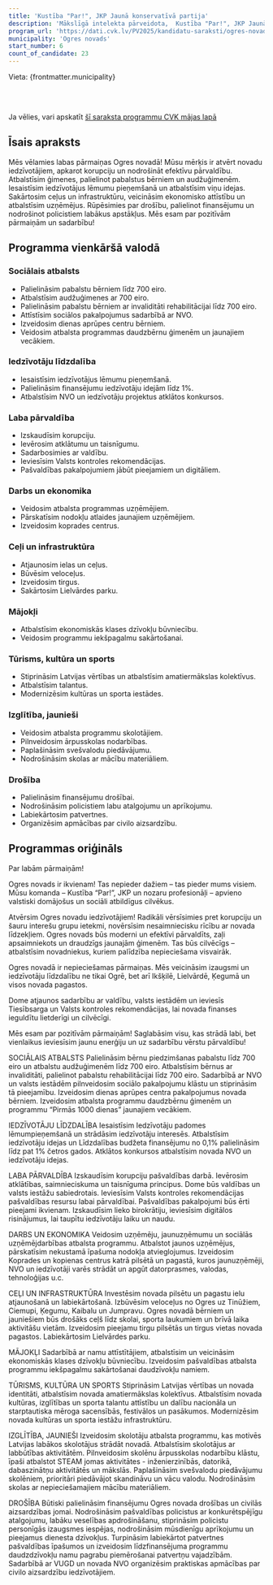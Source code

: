 ```yaml
---
title: 'Kustība "Par!", JKP Jaunā konservatīvā partija'
description: 'Mākslīgā intelekta pārveidota,  Kustība "Par!", JKP Jaunā konservatīvā partija - Ogres novads programma vienkāršā valodā'
program_url: 'https://dati.cvk.lv/PV2025/kandidatu-saraksti/ogres-novads/kustiba-par-jkp-jauna-konservativa-partija'
municipality: 'Ogres novads'
start_number: 6
count_of_candidate: 23
---
```



Vieta: {frontmatter.municipality}<br/>

<Badge text="Sociālais atbalsts ģimenēm" variant="note" size="small" /> <Badge text="Iedzīvotāju līdzdalība lēmumu pieņemšanā" variant="note" size="small" /> <Badge text="Korupcijas izskaušana" variant="note" size="small" /> <Badge text="Ceļu un infrastruktūras attīstība" variant="note" size="small" /> <Badge text="Drošības palielināšana" variant="note" size="small" />

<br/><br/> 

<Card title='Šis ir mākslīga intelekta ģenerēts apraksts' icon='starlight'>
    Ja vēlies, vari apskatīt <a href={frontmatter.program_url} target='_blank'>šī saraksta programmu CVK mājas lapā</a>
    </Card>

## Īsais apraksts

Mēs vēlamies labas pārmaiņas Ogres novadā! Mūsu mērķis ir atvērt novadu iedzīvotājiem, apkarot korupciju un nodrošināt efektīvu pārvaldību. Atbalstīsim ģimenes, palielinot pabalstus bērniem un audžuģimenēm. Iesaistīsim iedzīvotājus lēmumu pieņemšanā un atbalstīsim viņu idejas. Sakārtosim ceļus un infrastruktūru, veicināsim ekonomisko attīstību un atbalstīsim uzņēmējus. Rūpēsimies par drošību, palielinot finansējumu un nodrošinot policistiem labākus apstākļus. Mēs esam par pozitīvām pārmaiņām un sadarbību!

## Programma vienkāršā valodā

### Sociālais atbalsts
*   Palielināsim pabalstu bērniem līdz 700 eiro.
*   Atbalstīsim audžuģimenes ar 700 eiro.
*   Palielināsim pabalstu bērniem ar invaliditāti rehabilitācijai līdz 700 eiro.
*   Attīstīsim sociālos pakalpojumus sadarbībā ar NVO.
*   Izveidosim dienas aprūpes centru bērniem.
*   Veidosim atbalsta programmas daudzbērnu ģimenēm un jaunajiem vecākiem.

### Iedzīvotāju līdzdalība
*   Iesaistīsim iedzīvotājus lēmumu pieņemšanā.
*   Palielināsim finansējumu iedzīvotāju idejām līdz 1%.
*   Atbalstīsim NVO un iedzīvotāju projektus atklātos konkursos.

### Laba pārvaldība
*   Izskaudīsim korupciju.
*   Ievērosim atklātumu un taisnīgumu.
*   Sadarbosimies ar valdību.
*   Ieviesīsim Valsts kontroles rekomendācijas.
*   Pašvaldības pakalpojumiem jābūt pieejamiem un digitāliem.

### Darbs un ekonomika
*   Veidosim atbalsta programmas uzņēmējiem.
*   Pārskatīsim nodokļu atlaides jaunajiem uzņēmējiem.
*   Izveidosim koprades centrus.

### Ceļi un infrastruktūra
*   Atjaunosim ielas un ceļus.
*   Būvēsim veloceļus.
*   Izveidosim tirgus.
*   Sakārtosim Lielvārdes parku.

### Mājokļi
*   Atbalstīsim ekonomiskās klases dzīvokļu būvniecību.
*   Veidosim programmu iekšpagalmu sakārtošanai.

### Tūrisms, kultūra un sports
*   Stiprināsim Latvijas vērtības un atbalstīsim amatiermākslas kolektīvus.
*   Atbalstīsim talantus.
*   Modernizēsim kultūras un sporta iestādes.

### Izglītība, jaunieši
*   Veidosim atbalsta programmu skolotājiem.
*   Pilnveidosim ārpusskolas nodarbības.
*   Paplašināsim svešvalodu piedāvājumu.
*   Nodrošināsim skolas ar mācību materiāliem.

### Drošība
*   Palielināsim finansējumu drošībai.
*   Nodrošināsim policistiem labu atalgojumu un aprīkojumu.
*   Labiekārtosim patvertnes.
*   Organizēsim apmācības par civilo aizsardzību.

## Programmas oriģināls

Par labām pārmaiņām!

Ogres novads ir ikvienam! Tas nepieder dažiem – tas pieder mums visiem. Mūsu komanda – Kustība “Par!”, JKP un nozaru profesionāļi – apvieno valstiski domājošus un sociāli atbildīgus cilvēkus.

Atvērsim Ogres novadu iedzīvotājiem! Radikāli vērsīsimies pret korupciju un šauru interešu grupu ietekmi, novērsīsim nesaimniecisku rīcību ar novada līdzekļiem.
Ogres novads būs moderni un efektīvi pārvaldīts, zaļi apsaimniekots un draudzīgs jaunajām ģimenēm.
Tas būs cilvēcīgs – atbalstīsim novadniekus, kuriem palīdzība nepieciešama visvairāk.

Ogres novadā ir nepieciešamas pārmaiņas. Mēs veicināsim izaugsmi un iedzīvotāju līdzdalību ne tikai Ogrē, bet arī Ikšķilē, Lielvārdē, Ķegumā un visos novada pagastos.

Dome atjaunos sadarbību ar valdību, valsts iestādēm un ieviesīs Tiesībsarga un Valsts kontroles rekomendācijas, lai novada finanses ieguldītu lietderīgi un cilvēcīgi.

Mēs esam par pozitīvām pārmaiņām! Saglabāsim visu, kas strādā labi, bet vienlaikus ieviesīsim jaunu enerģiju un uz sadarbību vērstu pārvaldību!


SOCIĀLAIS ATBALSTS
Palielināsim bērnu piedzimšanas pabalstu līdz 700 eiro un atbalstu audžuģimenēm līdz 700 eiro.
Atbalstīsim bērnus ar invaliditāti, palielinot pabalstu rehabilitācijai līdz 700 eiro.
Sadarbībā ar NVO un valsts iestādēm pilnveidosim sociālo pakalpojumu klāstu un stiprināsim tā pieejamību.
Izveidosim dienas aprūpes centra pakalpojumus novada bērniem.
Izveidosim atbalsta programmu daudzbērnu ģimenēm un programmu “Pirmās 1000 dienas” jaunajiem vecākiem.

IEDZĪVOTĀJU LĪDZDALĪBA
Iesaistīsim Iedzīvotāju padomes lēmumpieņemšanā un strādāsim iedzīvotāju interesēs.
Atbalstīsim iedzīvotāju idejas un Līdzdalības budžeta finansējumu no 0,1% palielināsim līdz pat 1% četros gados.
Atklātos konkursos atbalstīsim novada NVO un iedzīvotāju idejas.

LABA PĀRVALDĪBA
Izskaudīsim korupciju pašvaldības darbā. Ievērosim atklātības, saimnieciskuma un taisnīguma principus.
Dome būs valdības un valsts iestāžu sabiedrotais. Ieviesīsim Valsts kontroles rekomendācijas pašvaldības resursu labai pārvaldībai.
Pašvaldības pakalpojumi būs ērti pieejami ikvienam. Izskaudīsim lieko birokrātiju, ieviesīsim digitālos risinājumus, lai taupītu iedzīvotāju laiku un naudu.

DARBS UN EKONOMIKA
Veidosim uzņēmēju, jaunuzņēmumu un sociālās uzņēmējdarbības atbalsta programmu.
Atbalstot jaunos uzņēmējus, pārskatīsim nekustamā īpašuma nodokļa atvieglojumus.
Izveidosim Koprades un kopienas centrus katrā pilsētā un pagastā, kuros jaunuzņēmēji, NVO un iedzīvotāji varēs strādāt un apgūt datorprasmes, valodas, tehnoloģijas u.c.

CEĻI UN INFRASTRUKTŪRA
Investēsim novada pilsētu un pagastu ielu atjaunošanā un labiekārtošanā. Izbūvēsim veloceļus no Ogres uz Tinūžiem, Ciemupi, Ķegumu, Kaibalu un Jumpravu. Ogres novadā bērniem un jauniešiem būs drošāks ceļš līdz skolai, sporta laukumiem un brīvā laika aktivitāšu vietām.
Izveidosim pieejamu tirgu pilsētās un tirgus vietas novada pagastos.
Labiekārtosim Lielvārdes parku.

MĀJOKĻI
Sadarbībā ar namu attīstītājiem, atbalstīsim un veicināsim ekonomiskās klases dzīvokļu būvniecību.
Izveidosim pašvaldības atbalsta programmu iekšpagalmu sakārtošanai daudzīvokļu namiem.

TŪRISMS, KULTŪRA UN SPORTS
Stiprināsim Latvijas vērtības un novada identitāti, atbalstīsim novada amatiermākslas kolektīvus.
Atbalstīsim novada kultūras, izglītības un sporta talantu attīstību un dalību nacionāla un starptautiska mēroga sacensībās, festivālos un pasākumos.
Modernizēsim novada kultūras un sporta iestāžu infrastruktūru.

IZGLĪTĪBA, JAUNIEŠI
Izveidosim skolotāju atbalsta programmu, kas motivēs Latvijas labākos skolotājus strādāt novadā. Atbalstīsim skolotājus ar labbūtības aktivitātēm.
Pilnveidosim skolēnu ārpusskolas nodarbību klāstu, īpaši atbalstot STEAM jomas aktivitātes - inženierzinībās, datorikā, dabaszinātņu aktivitātēs un mākslās.
Paplašināsim svešvalodu piedāvājumu skolēniem, prioritāri piedāvājot skandināvu un vācu valodu.
Nodrošināsim skolas ar nepieciešamajiem mācību materiāliem.

DROŠĪBA
Būtiski palielināsim finansējumu Ogres novada drošības un civilās aizsardzības jomai.
Nodrošināsim pašvaldības policistus ar konkurētspējīgu atalgojumu, labāku veselības apdrošināšanu, stiprināsim policistu personīgās izaugsmes iespējas, nodrošināsim mūsdienīgu aprīkojumu un pieejamus dienesta dzīvokļus.
Turpināsim labiekārtot patvertnes pašvaldības īpašumos un izveidosim līdzfinansējuma programmu daudzdzīvokļu namu pagrabu piemērošanai patvertņu vajadzībām.
Sadarbībā ar VUGD un novada NVO organizēsim praktiskas apmācības par civilo aizsardzību iedzīvotājiem.
